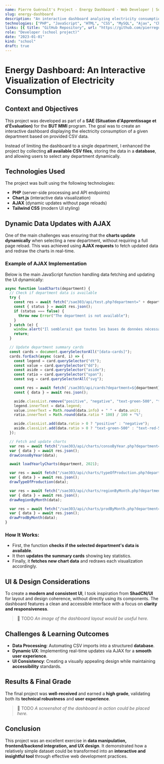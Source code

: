 ```yaml
---
name: Pierre Guéroult's Project - Energy Dashboard - Web Developer | Software Engineer
slug: energy-dashboard
description: "An interactive dashboard analyzing electricity consumption across French departments. Built with PHP, Chart.js, and AJAX for dynamic updates without page reloads."
technologies: ["PHP", "JavaScript", "HTML", "CSS", "MySQL", "Ajax", "Chart.js"]
links: [{ title: "GitHub Repository", url: "https://github.com/pierregueroult/energy-dashboard" }]
role: "Developer (school project)"
date: "2023-01-01"
kind: "school"
draft: true
---
```



# Energy Dashboard: An Interactive Visualization of Electricity Consumption

<NoTranslation />

## Context and Objectives

This project was developed as part of a **SAE (Situation d'Apprentissage et d'Évaluation)** for the **BUT MMI** program. The goal was to create an interactive dashboard displaying the electricity consumption of a given department based on provided CSV data.

Instead of limiting the dashboard to a single department, I enhanced the project by collecting **all available CSV files**, storing the data in a **database**, and allowing users to select any department dynamically.

## Technologies Used

The project was built using the following technologies:

- **PHP** (server-side processing and API endpoints)
- **Chart.js** (interactive data visualization)
- **AJAX** (dynamic updates without page reloads)
- **Tailwind CSS** (modern UI styling)

## Dynamic Data Updates with AJAX

One of the main challenges was ensuring that the **charts update dynamically** when selecting a new department, without requiring a full page reload. This was achieved using **AJAX requests** to fetch updated data and redraw the charts in real-time.

### Example of AJAX Implementation

Below is the main JavaScript function handling data fetching and updating the UI dynamically:

```javascript
async function loadCharts(department) {
  // Check if department data is available
  try {
    const res = await fetch("/sae303/api/test.php?department=" + department);
    const { status } = await res.json();
    if (status === false) {
      throw new Error("The department is not available");
    }
  } catch (e) {
    window.alert("Il semblerait que toutes les bases de données nécessaires ne soient pas disponibles ... ");
    return;
  }

  // Update department summary cards
  const cards = document.querySelectorAll("[data-cards]");
  cards.forEach(async (card, i) => {
    const legend = card.querySelector("dt");
    const value = card.querySelector("dd");
    const aside = card.querySelector("aside");
    const ratio = card.querySelector("span");
    const svg = card.querySelectorAll("svg");

    const res = await fetch(`/sae303/api/cards?department=${department}&index=${i + 1}`);
    const { data } = await res.json();

    aside.classList.remove("positive", "negative", "text-green-500", "text-red-500");
    legend.innerText = data.legend;
    value.innerText = Math.round(data.info) + " " + data.unit;
    ratio.innerText = Math.round(data.ratio * 100) / 100 + "%";

    aside.classList.add(data.ratio > 0 ? "positive" : "negative");
    aside.classList.add(data.ratio > 0 ? "text-green-500" : "text-red-500");
  });

  // Fetch and update charts
  var res = await fetch("/sae303/api/charts/consoByYear.php?department=" + department);
  var { data } = await res.json();
  drawConsoByYear(data);

  await loadYearlyCharts(department, 2021);

  var res = await fetch("/sae303/api/charts/typeOfProduction.php?department=" + department);
  var { data } = await res.json();
  drawTypeOfProduction(data);

  var res = await fetch("/sae303/api/charts/regionByMonth.php?department=" + department);
  var { data } = await res.json();
  drawRegionByMonth(data);

  var res = await fetch("/sae303/api/charts/prodByMonth.php?department=" + department);
  var { data } = await res.json();
  drawProdByMonth(data);
}
```

### How It Works:

- First, the function **checks if the selected department's data is available**.
- It then **updates the summary cards** showing key statistics.
- Finally, it **fetches new chart data** and redraws each visualization accordingly.

## UI & Design Considerations

To create a **modern and consistent UI**, I took inspiration from **ShadCN/UI** for layout and design coherence, without directly using its components. The dashboard features a clean and accessible interface with a focus on **clarity and responsiveness**.

> 📌 TODO _An image of the dashboard layout would be useful here._

## Challenges & Learning Outcomes

- **Data Processing**: Automating CSV imports into a structured **database**.
- **Dynamic UX**: Implementing real-time updates via AJAX for a **smooth user experience**.
- **UI Consistency**: Creating a visually appealing design while maintaining **accessibility** standards.

## Results & Final Grade

The final project was **well-received** and earned a **high grade**, validating both its **technical robustness** and **user experience**.

> 📌 TODO _A screenshot of the dashboard in action could be placed here._

## Conclusion

This project was an excellent exercise in **data manipulation, frontend/backend integration, and UX design**. It demonstrated how a relatively simple dataset could be transformed into an **interactive and insightful tool** through effective web development practices.

